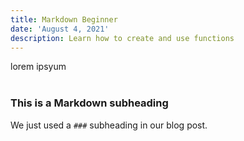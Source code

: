 ---
title: Markdown Beginner
date: 'August 4, 2021'
description: Learn how to create and use functions
---

<div>lorem ipsyum</div>

<br />

### This is a Markdown subheading

We just used a `###` subheading in our blog post.

